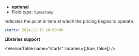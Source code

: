 
- **optional**
- Field type: `timestamp`

Indicates the point in time at which the pricing begins to operate.

```yaml
starts: 2024-11-17 10:00:00
```

**Libraries support**

<VersionTable name="starts" libraries={[true, false]} />
